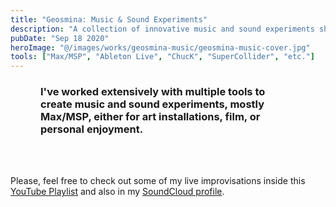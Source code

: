 ```yaml
---
title: "Geosmina: Music & Sound Experiments"
description: "A collection of innovative music and sound experiments showcasing advanced techniques and creative processes."
pubDate: "Sep 18 2020"
heroImage: "@/images/works/geosmina-music/geosmina-music-cover.jpg"
tools: ["Max/MSP", "Ableton Live", "ChucK", "SuperCollider", "etc."]
---
```



<h3 style="padding: 0 3rem 3rem 3rem;">I've worked extensively with multiple tools to create music and sound experiments, mostly Max/MSP, either for art installations, film, or personal enjoyment.</h3>

<YouTube id="https://www.youtube.com/watch?v=S2-rMxZCKZs" />
<YouTube id="https://www.youtube.com/watch?v=X6mCJv5qK9k" />

Please, feel free to check out some of my live improvisations inside this [YouTube Playlist](https://www.youtube.com/playlist?list=PLNgUiXAsdpaVd551zesL9EAmaeHKFljxM) and also in my [SoundCloud profile](https://soundcloud.com/geos_mina).

<YouTube id="https://www.youtube.com/watch?v=qwbzxZ1d1kU" />

